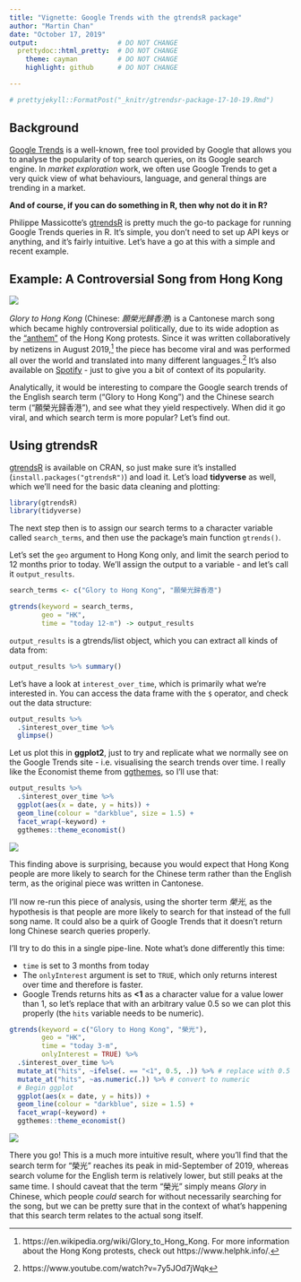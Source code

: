 ```yaml
---
title: "Vignette: Google Trends with the gtrendsR package"
author: "Martin Chan"
date: "October 17, 2019"
output:                    # DO NOT CHANGE
  prettydoc::html_pretty:  # DO NOT CHANGE
    theme: cayman          # DO NOT CHANGE
    highlight: github      # DO NOT CHANGE

---
```


```r
# prettyjekyll::FormatPost("_knitr/gtrendsr-package-17-10-19.Rmd")
```

## Background

[Google Trends](https://trends.google.com) is a well-known, free tool provided by Google that allows you to analyse the popularity of top search queries, on its Google search engine. In _market exploration_ work, we often use Google Trends to get a very quick view of what behaviours, language, and general things are trending in a market. 

**And of course, if you can do something in R, then why not do it in R?**

Philippe Massicotte's [gtrendsR](https://github.com/PMassicotte/gtrendsR) is pretty much the go-to package for running Google Trends queries in R. It's simple, you don't need to set up API keys or anything, and it's fairly intuitive. Let's have a go at this with a simple and recent example. 

## Example: A Controversial Song from Hong Kong
<img src="https://liberty4hk.github.io/img/music/glory-to-hk.jpg">

_Glory to Hong Kong_ (Chinese: _願榮光歸香港_) is a Cantonese march song which became highly controversial politically, due to its wide adoption as the ["anthem"](https://www.youtube.com/watch?v=dY_hkbVQA20) of the Hong Kong protests. Since it was written collaboratively by netizens in August 2019,[^1] the piece has become viral and was performed all over the world and translated into many different languages.[^2] It's also available on [Spotify](https://open.spotify.com/album/0o0tKVV8rtkDjydBjx7h6S) - just to give you a bit of context of its popularity.

Analytically, it would be interesting to compare the Google search trends of the English search term ("Glory to Hong Kong") and the Chinese search term ("願榮光歸香港"), and see what they yield respectively. When did it go viral, and which search term is more popular? Let's find out.

## Using gtrendsR

[gtrendsR](https://github.com/PMassicotte/gtrendsR) is available on CRAN, so just make sure it's installed (`install.packages("gtrendsR")`) and load it. Let's load **tidyverse** as well, which we'll need for the basic data cleaning and plotting:

```r
library(gtrendsR)
library(tidyverse)
```

The next step then is to assign our search terms to a character variable called `search_terms`, and then use the package's main function `gtrends()`. 

Let's set the `geo` argument to Hong Kong only, and limit the search period to 12 months prior to today. We'll assign the output to a variable - and let's call it `output_results`.

```r
search_terms <- c("Glory to Hong Kong", "願榮光歸香港")

gtrends(keyword = search_terms,
        geo = "HK",
        time = "today 12-m") -> output_results
```

`output_results` is a gtrends/list object, which you can extract all kinds of data from: 

```r
output_results %>% summary()
```

Let's have a look at `interest_over_time`, which is primarily what we're interested in. You can access the data frame with the `$` operator, and check out the data structure:

```r
output_results %>% 
  .$interest_over_time %>%
  glimpse()
```

Let us plot this in **ggplot2**, just to try and replicate what we normally see on the Google Trends site - i.e. visualising the search trends over time. I really like the Economist theme from [ggthemes](https://yutannihilation.github.io/allYourFigureAreBelongToUs/ggthemes/), so I'll use that:

```r
output_results %>%
  .$interest_over_time %>%
  ggplot(aes(x = date, y = hits)) +
  geom_line(colour = "darkblue", size = 1.5) +
  facet_wrap(~keyword) +
  ggthemes::theme_economist()
```

<img src="https://martinctc.github.io/blog/images/gtrendr-1.png">

This finding above is surprising, because you would expect that Hong Kong people are more likely to search for the Chinese term rather than the English term, as the original piece was written in Cantonese.

I'll now re-run this piece of analysis, using the shorter term _榮光_, as the hypothesis is that people are more likely to search for that instead of the full song name. It could also be a quirk of Google Trends that it doesn't return long Chinese search queries properly. 

I'll try to do this in a single pipe-line. Note what's done differently this time:

- `time` is set to 3 months from today
- The `onlyInterest` argument is set to `TRUE`, which only returns interest over time and therefore is faster.
- Google Trends returns hits as **<1** as a character value for a value lower than 1, so let's replace that with an arbitrary value 0.5 so we can plot this properly (the `hits` variable needs to be numeric).

```r
gtrends(keyword = c("Glory to Hong Kong", "榮光"),
        geo = "HK",
        time = "today 3-m",
        onlyInterest = TRUE) %>%
  .$interest_over_time %>%
  mutate_at("hits", ~ifelse(. == "<1", 0.5, .)) %>% # replace with 0.5
  mutate_at("hits", ~as.numeric(.)) %>% # convert to numeric
  # Begin ggplot
  ggplot(aes(x = date, y = hits)) +
  geom_line(colour = "darkblue", size = 1.5) +
  facet_wrap(~keyword) +
  ggthemes::theme_economist()
```

<img src="https://martinctc.github.io/blog/images/gtrendr-2.png">

There you go! This is a much more intuitive result, where you'll find that the search term for "榮光" reaches its peak in mid-September of 2019, whereas search volume for the English term is relatively lower, but still peaks at the same time. I should caveat that the term "榮光" simply means _Glory_ in Chinese, which people _could_ search for without necessarily searching for the song, but we can be pretty sure that in the context of what's happening that this search term relates to the actual song itself. 


[^1]: https://en.wikipedia.org/wiki/Glory_to_Hong_Kong. For more information about the Hong Kong protests, check out https://www.helphk.info/.
[^2]: https://www.youtube.com/watch?v=7y5JOd7jWqk






